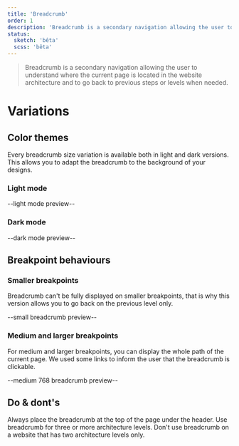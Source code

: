 ```yaml
---
title: 'Breadcrumb'
order: 1
description: 'Breadcrumb is a secondary navigation allowing the user to understand where the current page is located in the website architecture and to go back to previous steps or levels when needed.'
status:
  sketch: 'bêta'
  scss: 'bêta'
---
```


> Breadcrumb is a secondary navigation allowing the user to understand where the current page is located in the website architecture and to go back to previous steps or levels when needed.

# Variations

## Color themes

Every breadcrumb size variation is available both in light and dark versions. This allows you to adapt the breadcrumb to the background of your designs.

### Light mode

--light mode preview--

### Dark mode

--dark mode preview--

## Breakpoint behaviours

### Smaller breakpoints

Breadcrumb can't be fully displayed on smaller breakpoints, that is why this version allows you to go back on the previous level only.

--small breadcrumb preview--

### Medium and larger breakpoints

For medium and larger breakpoints, you can display the whole path of the current page. We used some links to inform the user that the breadcrumb is clickable.

--medium 768 breadcrumb preview--

## Do & dont's

<HintItem>Always place the breadcrumb at the top of the page under the header.</HintItem>
<HintItem>Use breadcrumb for three or more architecture levels.</HintItem>
<HintItem dont>
  Don't use breadcrumb on a website that has two architecture levels only.
</HintItem>
